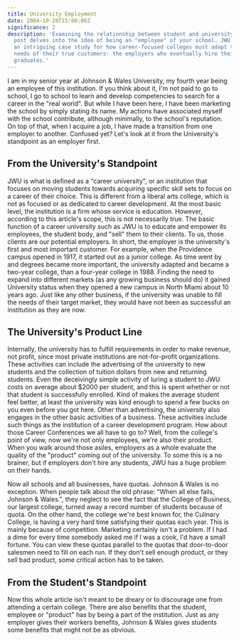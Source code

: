 ```yaml
---
title: University Employment
date: 2004-10-28T15:00:00Z
significance: 2
description: 'Examining the relationship between student and university, this
  post delves into the idea of being an "employee" of your school. JWU serves as
  an intriguing case study for how career-focused colleges must adapt to the
  needs of their true customers: the employers who eventually hire their
  graduates.'
---
```


I am in my senior year at Johnson & Wales University, my fourth year being an employee of this institution. If you think about it, I'm not paid to go to school, I go to school to learn and develop competencies to search for a career in the "real world". But while I have been here, I have been marketing the school by simply stating its name. My actions have associated myself with the school contribute, although minimally, to the school's reputation. On top of that, when I acquire a job, I have made a transition from one employer to another. Confused yet? Let's look at it from the University's standpoint as an employer first.

## From the University's Standpoint

JWU is what is defined as a "career university", or an institution that focuses on moving students towards acquiring specific skill sets to focus on a career of their choice. This is different from a liberal arts college, which is not as focused or as dedicated to career development. At the most basic level, the institution is a firm whose service is education. However, according to this article's scope, this is not necessarily true. The basic function of a career university such as JWU is to educate and empower its employees, the student body, and "sell" them to their clients. To us, those clients are our potential employers. In short, the employer is the university's first and most important customer. For example, when the Providence campus opened in 1917, it started out as a junior college. As time went by and degrees became more important, the university adapted and became a two-year college, than a four-year college in 1988. Finding the need to expand into different markets (as any growing business should do) it gained University status when they opened a new campus in North Miami about 10 years ago. Just like any other business, if the university was unable to fill the needs of their target market, they would have not been as successful an institution as they are now.

## The University's Product Line

Internally, the university has to fulfill requirements in order to make revenue, not profit, since most private institutions are not-for-profit organizations. These activities can include the advertising of the university to new students and the collection of tuition dollars from new and returning students. Even the deceivingly simple activity of luring a student to JWU costs on average about $2000 per student, and this is spent whether or not that student is successfully enrolled. Kind of makes the average student feel better, at least the university was kind enough to spend a few bucks on you even before you got here. Other than advertising, the university also engages in the other basic activities of a business. These activities include such things as the institution of a career development program. How about those Career Conferences we all have to go to? Well, from the college's point of view, now we're not only employees, we're also their product. When you walk around those asiles, employers as a whole evaluate the quality of the "product" coming out of the university. To some this is a no brainer, but if employers don't hire any students, JWU has a huge problem on their hands.

Now all schools and all businesses, have quotas. Johnson & Wales is no exception. When people talk about the old phrase: "When all else fails, Johnson & Wales.", they neglect to see the fact that the College of Business, our largest college, turned away a record number of students because of quota. On the other hand, the college we're best known for, the Culinary College, is having a very hard time satisfying their quotas each year. This is mainly because of competition. Marketing certainly isn't a problem. If I had a dime for every time somebody asked me if I was a cook, I'd have a small fortune. You can view these quotas parallel to the quotas that door-to-door salesmen need to fill on each run. If they don't sell enough product, or they sell bad product, some critical action has to be taken.

## From the Student's Standpoint

Now this whole article isn't meant to be dreary or to discourage one from attending a certain college. There are also benefits that the student, employee or "product" has by being a part of the institution. Just as any employer gives their workers benefits, Johnson & Wales gives students some benefits that might not be as obvious.
